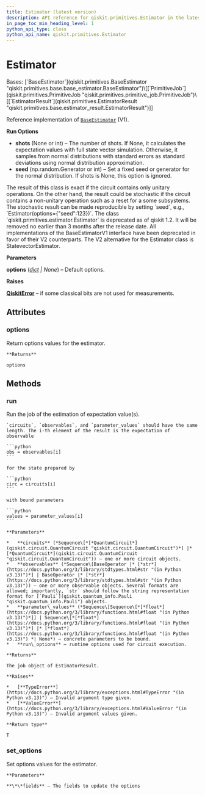 ```yaml
---
title: Estimator (latest version)
description: API reference for qiskit.primitives.Estimator in the latest version of qiskit
in_page_toc_min_heading_level: 1
python_api_type: class
python_api_name: qiskit.primitives.Estimator
---
```


# Estimator

<Class id="qiskit.primitives.Estimator" isDedicatedPage={true} github="https://github.com/Qiskit/qiskit/tree/stable/1.3/qiskit/primitives/estimator.py#L38-L172" signature="qiskit.primitives.Estimator(*, options=None)" modifiers="class">
  Bases: [`BaseEstimator`](qiskit.primitives.BaseEstimator "qiskit.primitives.base.base_estimator.BaseEstimator")\[[`PrimitiveJob`](qiskit.primitives.PrimitiveJob "qiskit.primitives.primitive_job.PrimitiveJob")\[[`EstimatorResult`](qiskit.primitives.EstimatorResult "qiskit.primitives.base.estimator_result.EstimatorResult")]]

  Reference implementation of [`BaseEstimator`](qiskit.primitives.BaseEstimator "qiskit.primitives.BaseEstimator") (V1).

  **Run Options**

  *   **shots** (None or int) – The number of shots. If None, it calculates the expectation values with full state vector simulation. Otherwise, it samples from normal distributions with standard errors as standard deviations using normal distribution approximation.
  *   **seed** (np.random.Generator or int) – Set a fixed seed or generator for the normal distribution. If shots is None, this option is ignored.

  <Admonition title="Note" type="note">
    The result of this class is exact if the circuit contains only unitary operations. On the other hand, the result could be stochastic if the circuit contains a non-unitary operation such as a reset for a some subsystems. The stochastic result can be made reproducible by setting `seed`, e.g., `Estimator(options={"seed":123})`.
  </Admonition>

  <Admonition title="Deprecated since version 1.2" type="danger">
    The class `qiskit.primitives.estimator.Estimator` is deprecated as of qiskit 1.2. It will be removed no earlier than 3 months after the release date. All implementations of the BaseEstimatorV1 interface have been deprecated in favor of their V2 counterparts. The V2 alternative for the Estimator class is StatevectorEstimator.
  </Admonition>

  **Parameters**

  **options** ([*dict*](https://docs.python.org/3/library/stdtypes.html#dict "(in Python v3.13)") *| None*) – Default options.

  **Raises**

  [**QiskitError**](exceptions#qiskit.exceptions.QiskitError "qiskit.exceptions.QiskitError") – if some classical bits are not used for measurements.

  ## Attributes

  ### options

  <Attribute id="qiskit.primitives.Estimator.options">
    Return options values for the estimator.

    **Returns**

    options
  </Attribute>

  ## Methods

  ### run

  <Function id="qiskit.primitives.Estimator.run" github="https://github.com/Qiskit/qiskit/tree/stable/1.3/qiskit/primitives/base/base_estimator.py#L121-L178" signature="run(circuits, observables, parameter_values=None, **run_options)">
    Run the job of the estimation of expectation value(s).

    `circuits`, `observables`, and `parameter_values` should have the same length. The i-th element of the result is the expectation of observable

    ```python
    obs = observables[i]
    ```

    for the state prepared by

    ```python
    circ = circuits[i]
    ```

    with bound parameters

    ```python
    values = parameter_values[i]
    ```

    **Parameters**

    *   **circuits** (*Sequence\[*[*QuantumCircuit*](qiskit.circuit.QuantumCircuit "qiskit.circuit.QuantumCircuit")*] |* [*QuantumCircuit*](qiskit.circuit.QuantumCircuit "qiskit.circuit.QuantumCircuit")) – one or more circuit objects.
    *   **observables** (*Sequence\[BaseOperator |* [*str*](https://docs.python.org/3/library/stdtypes.html#str "(in Python v3.13)")*] | BaseOperator |* [*str*](https://docs.python.org/3/library/stdtypes.html#str "(in Python v3.13)")) – one or more observable objects. Several formats are allowed; importantly, `str` should follow the string representation format for [`Pauli`](qiskit.quantum_info.Pauli "qiskit.quantum_info.Pauli") objects.
    *   **parameter\_values** (*Sequence\[Sequence\[*[*float*](https://docs.python.org/3/library/functions.html#float "(in Python v3.13)")*]] | Sequence\[*[*float*](https://docs.python.org/3/library/functions.html#float "(in Python v3.13)")*] |* [*float*](https://docs.python.org/3/library/functions.html#float "(in Python v3.13)") *| None*) – concrete parameters to be bound.
    *   **run\_options** – runtime options used for circuit execution.

    **Returns**

    The job object of EstimatorResult.

    **Raises**

    *   [**TypeError**](https://docs.python.org/3/library/exceptions.html#TypeError "(in Python v3.13)") – Invalid argument type given.
    *   [**ValueError**](https://docs.python.org/3/library/exceptions.html#ValueError "(in Python v3.13)") – Invalid argument values given.

    **Return type**

    T
  </Function>

  ### set\_options

  <Function id="qiskit.primitives.Estimator.set_options" github="https://github.com/Qiskit/qiskit/tree/stable/1.3/qiskit/primitives/base/base_primitive.py#L39-L45" signature="set_options(**fields)">
    Set options values for the estimator.

    **Parameters**

    **\*\*fields** – The fields to update the options
  </Function>
</Class>

